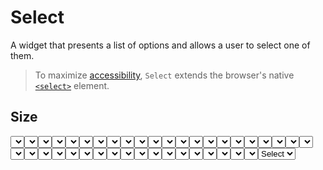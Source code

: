 

# Select

A widget that presents a list of options and allows a user to select one of them.

> To maximize [accessibility](https://www.w3.org/WAI/ARIA/apg/patterns/listbox/), `Select` extends the browser's native [`<select>`](https://developer.mozilla.org/en-US/docs/Web/HTML/Element/select) element.

## Size

<DesignComponentsDisplay className="grid-flow-col grid-rows-2 lg:grid-rows-1">
  <Select size="sm" children={<option>Select</option>} />
  <Select size="md" children={<option>Select</option>} />
  <Select size="lg" children={<option>Select</option>} />
  <Select size="xl" children={<option>Select</option>} />
</DesignComponentsDisplay>

## Variant

<DesignComponentsDisplay className="grid-flow-col grid-rows-2 lg:grid-rows-1">
  <Select variant="primary" children={<option>Select</option>} />
  <Select variant="secondary" children={<option>Select</option>} />
  <Select variant="outline" children={<option>Select</option>} />
  <Select variant="ghost" children={<option>Select</option>} />
</DesignComponentsDisplay>

## Intent

<DesignComponentsDisplay className="md:grid-rows-8 grid-flow-col grid-rows-12 lg:grid-rows-4">
  <Select variant="primary" intent="none" children={<option>Select</option>} />
  <Select variant="secondary" intent="none" children={<option>Select</option>} />
  <Select variant="outline" intent="none" children={<option>Select</option>} />
  <Select variant="ghost" intent="none" children={<option>Select</option>} />
  <Select variant="primary" intent="primary" children={<option>Select</option>} />
  <Select variant="secondary" intent="primary" children={<option>Select</option>} />
  <Select variant="outline" intent="primary" children={<option>Select</option>} />
  <Select variant="ghost" intent="primary" children={<option>Select</option>} />
  <Select variant="primary" intent="fail" children={<option>Select</option>} />
  <Select variant="secondary" intent="fail" children={<option>Select</option>} />
  <Select variant="outline" intent="fail" children={<option>Select</option>} />
  <Select variant="ghost" intent="fail" children={<option>Select</option>} />
  <Select variant="primary" intent="success" children={<option>Select</option>} />
  <Select variant="secondary" intent="success" children={<option>Select</option>} />
  <Select variant="outline" intent="success" children={<option>Select</option>} />
  <Select variant="ghost" intent="success" children={<option>Select</option>} />
  <Select variant="primary" intent="warning" children={<option>Select</option>} />
  <Select variant="secondary" intent="warning" children={<option>Select</option>} />
  <Select variant="outline" intent="warning" children={<option>Select</option>} />
  <Select variant="ghost" intent="warning" children={<option>Select</option>} />
  <Select variant="primary" intent="orange" children={<option>Select</option>} />
  <Select variant="secondary" intent="orange" children={<option>Select</option>} />
  <Select variant="outline" intent="orange" children={<option>Select</option>} />
  <Select variant="ghost" intent="orange" children={<option>Select</option>} />
</DesignComponentsDisplay>

## Disabled

<DesignComponentsDisplay className="grid-flow-col grid-rows-4 lg:grid-rows-2">
  <Select variant="primary" children={<option>Select</option>} />
  <Select variant="primary" children={<option>Select</option>} disabled />
  <Select variant="secondary" children={<option>Select</option>} />
  <Select variant="secondary" children={<option>Select</option>} disabled />
  <Select variant="outline" children={<option>Select</option>} />
  <Select variant="outline" children={<option>Select</option>} disabled />
  <Select variant="ghost" children={<option>Select</option>} />
  <Select variant="ghost" children={<option>Select</option>} disabled />
</DesignComponentsDisplay>

## Right icon

To override the default `ChevronDown` icon (from [`lucide-react`](https://lucide.dev)), pass a custom icon component to the `rightIcon` prop.

<DesignComponentsDisplay highlightLines={[2]} sourceInitiallyDisplayed>
  <Select rightIcon={<Circle />} children={<option>Select</option>} />
</DesignComponentsDisplay>

  <DesignLayout
    category="Components"
    name="Select"
    description="A widget that presents a list of options and allows a user to select one of them."
    selected="/design/component/select"
    {...props}
  />
);
